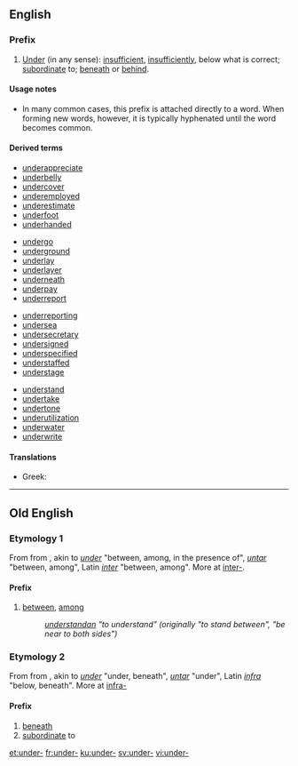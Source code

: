 ==English==

===Prefix===
{{en-prefix}}

# [[under|Under]] (in any sense): [[insufficient]], [[insufficiently]], below what is correct; [[subordinate]] to; [[beneath]] or [[behind]].

====Usage notes====
* In many common cases, this prefix is attached directly to a word. When forming new words, however, it is typically hyphenated until the word becomes common.

====Derived terms====
{{top4}}
* [[underappreciate]]
* [[underbelly]]
* [[undercover]]
* [[underemployed]]
* [[underestimate]]
* [[underfoot]]
* [[underhanded]]
{{mid4}}
* [[undergo]] <!-- maybe? -->
* [[underground]]
* [[underlay]]
* [[underlayer]]
* [[underneath]]
* [[underpay]]
* [[underreport]]
{{mid4}}
* [[underreporting]]
* [[undersea]]
* [[undersecretary]]
* [[undersigned]]
* [[underspecified]]
* [[understaffed]]
* [[understage]]
{{mid4}}
* [[understand]] <!-- maybe? -->
* [[undertake]] <!-- maybe? -->
* [[undertone]]
* [[underutilization]]
* [[underwater]]
* [[underwrite]]
{{bottom}}

====Translations====
{{trans-top}}
* Greek: {{t+|el|υπο-|tr=ypo-}}
{{trans-mid}}
{{trans-bottom}}

----

==Old English==

===Etymology 1===
From {{proto|Germanic|under|lang=ang}} from {{proto|Indo-European|nter-|between, among|lang=ang}}, akin to {{etyl|ang|-}} ''[[under]]'' "between, among, in the presence of", {{etyl|goh|-}} ''[[untar]]'' "between, among", Latin ''[[inter]]'' "between, among". More at [[inter-]].

====Prefix====
{{infl|ang|prefix}}

# [[between]], [[among]]
#: ''[[understandan]] "to understand" (originally "to stand between", "be near to both sides")''
#: ''{{term|undersceotan|underscēotan|to intercept|lang=ang}}''

===Etymology 2===
From {{proto|Germanic|under|lang=ang}} from {{proto|Indo-European|ndhero-|lower|lang=ang}}, akin to {{etyl|ang|-}} ''[[under]]'' "under, beneath", {{etyl|goh|-}} ''[[untar]]'' "under", Latin ''[[infra]]'' "below, beneath". More at [[infra-]]

====Prefix====
{{infl|ang|prefix}}

# [[beneath]]
# [[subordinate]] to
#: ''{{term|underling||underling, subordinate|lang=ang}}''

[[et:under-]]
[[fr:under-]]
[[ku:under-]]
[[sv:under-]]
[[vi:under-]]